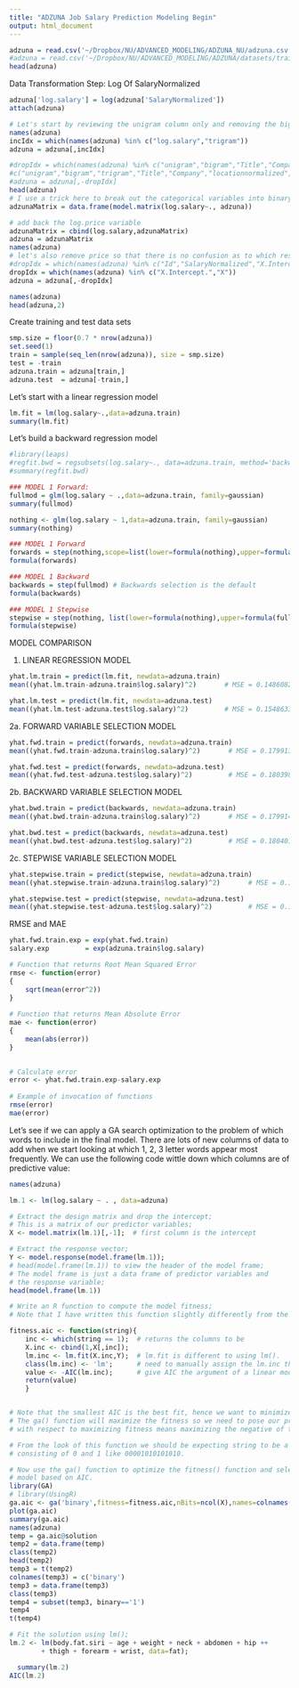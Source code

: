 ```yaml
---
title: "ADZUNA Job Salary Prediction Modeling Begin"
output: html_document
---
```


```r

adzuna = read.csv('~/Dropbox/NU/ADVANCED_MODELING/ADZUNA_NU/adzuna.csv', nrow=500)
#adzuna = read.csv('~/Dropbox/NU/ADVANCED_MODELING/ADZUNA/datasets/train_add_tfidf_keywordfreq_jun_long.csv',fileEncoding = "latin1", nrow=500)
head(adzuna)


```

Data Transformation Step: Log Of SalaryNormalized
```r
adzuna['log.salary'] = log(adzuna['SalaryNormalized'])
attach(adzuna)
```


```r
# Let's start by reviewing the unigram column only and removing the bigram and trigram columns
names(adzuna)
incIdx = which(names(adzuna) %in% c("log.salary","trigram"))
adzuna = adzuna[,incIdx]

#dropIdx = which(names(adzuna) %in% c("unigram","bigram","Title","Company","locationnormalized","SourceName"))
#c("unigram","bigram","trigram","Title","Company","locationnormalized","SourceName"))
#adzuna = adzuna[,-dropIdx]
head(adzuna)
# I use a trick here to break out the categorical variables into binary 1/0 values
adzunaMatrix = data.frame(model.matrix(log.salary~., adzuna))

# add back the log.price variable
adzunaMatrix = cbind(log.salary,adzunaMatrix)
adzuna = adzunaMatrix
names(adzuna)
# let's also remove price so that there is no confusion as to which response variable should be used
#dropIdx = which(names(adzuna) %in% c("Id","SalaryNormalized","X.Intercept.","X"))
dropIdx = which(names(adzuna) %in% c("X.Intercept.","X"))
adzuna = adzuna[,-dropIdx]

names(adzuna)
head(adzuna,2)
```

Create training and test data sets
```r
smp.size = floor(0.7 * nrow(adzuna))
set.seed(1)
train = sample(seq_len(nrow(adzuna)), size = smp.size)
test = -train
adzuna.train = adzuna[train,]
adzuna.test  = adzuna[-train,]
```


Let's start with a linear regression model
```r
lm.fit = lm(log.salary~.,data=adzuna.train)
summary(lm.fit)
```

Let's build a backward regression model
```r
#library(leaps)
#regfit.bwd = regsubsets(log.salary~., data=adzuna.train, method='backward')
#summary(regfit.bwd)

### MODEL 1 Forward:
fullmod = glm(log.salary ~ .,data=adzuna.train, family=gaussian)
summary(fullmod)

nothing <- glm(log.salary ~ 1,data=adzuna.train, family=gaussian)
summary(nothing)

### MODEL 1 Forward
forwards = step(nothing,scope=list(lower=formula(nothing),upper=formula(fullmod)), direction="forward")
formula(forwards)

### MODEL 1 Backward
backwards = step(fullmod) # Backwards selection is the default
formula(backwards)

### MODEL 1 Stepwise
stepwise = step(nothing, list(lower=formula(nothing),upper=formula(fullmod)),direction="both")
formula(stepwise)


```






<!-- 3. TREE MODEL  -->
<!-- ```{r} -->
<!-- require(rpart) -->
<!-- require(rattle) -->
<!-- require(rpart.plot) -->
<!-- dropIdx1 = which(names(adzuna) %in% c("Id", "SalaryNormalized")) # remove priceCut variable as this will throw off the results -->
<!-- adzuna = adzuna[,-dropIdx1] -->


<!-- # Plot a more reasonable tree -->
<!-- form <- as.formula(logsalary ~ .) -->
<!-- tree <- rpart(form,adzuna)               # A more reasonable tree -->
<!-- fancyRpartPlot(tree)                      # A fancy plot from rattle -->
<!-- ``` -->












MODEL COMPARISON

1. LINEAR REGRESSION MODEL
```r
yhat.lm.train = predict(lm.fit, newdata=adzuna.train)
mean((yhat.lm.train-adzuna.train$log.salary)^2)       # MSE = 0.1486082668 (in-sample)

yhat.lm.test = predict(lm.fit, newdata=adzuna.test)
mean((yhat.lm.test-adzuna.test$log.salary)^2)         # MSE = 0.1548633289 (out-of-sample)
```

2a. FORWARD VARIABLE SELECTION MODEL
```r
yhat.fwd.train = predict(forwards, newdata=adzuna.train)
mean((yhat.fwd.train-adzuna.train$log.salary)^2)       # MSE = 0.1799131494 (in-sample)

yhat.fwd.test = predict(forwards, newdata=adzuna.test)
mean((yhat.fwd.test-adzuna.test$log.salary)^2)         # MSE = 0.1803982561 (out-of-sample)
```

2b. BACKWARD VARIABLE SELECTION MODEL
```r
yhat.bwd.train = predict(backwards, newdata=adzuna.train)
mean((yhat.bwd.train-adzuna.train$log.salary)^2)       # MSE = 0.1799144654 (in-sample)

yhat.bwd.test = predict(backwards, newdata=adzuna.test)
mean((yhat.bwd.test-adzuna.test$log.salary)^2)         # MSE = 0.1804014733 (out-of-sample)
```

2c. STEPWISE VARIABLE SELECTION MODEL
```r
yhat.stepwise.train = predict(stepwise, newdata=adzuna.train)
mean((yhat.stepwise.train-adzuna.train$log.salary)^2)       # MSE = 0.1799144654 (in-sample)

yhat.stepwise.test = predict(stepwise, newdata=adzuna.test)
mean((yhat.stepwise.test-adzuna.test$log.salary)^2)         # MSE = 0.1804014733 (out-of-sample)
```




RMSE and MAE
```r
yhat.fwd.train.exp = exp(yhat.fwd.train) 
salary.exp         = exp(adzuna.train$log.salary)

# Function that returns Root Mean Squared Error
rmse <- function(error)
{
    sqrt(mean(error^2))
}
 
# Function that returns Mean Absolute Error
mae <- function(error)
{
    mean(abs(error))
}
 

# Calculate error
error <- yhat.fwd.train.exp-salary.exp
 
# Example of invocation of functions
rmse(error)
mae(error)
```

Let's see if we can apply a GA search optimization to the problem of which words to include in the final model. There are lots of new columns of data to add when we start looking at which 1, 2, 3 letter words appear most frequently. We can use the following code wittle down which columns are of predictive value:

```r
names(adzuna)

lm.1 <- lm(log.salary ~ . , data=adzuna)

# Extract the design matrix and drop the intercept;
# This is a matrix of our predictor variables;
X <- model.matrix(lm.1)[,-1];  # first column is the intercept

# Extract the response vector;
Y <- model.response(model.frame(lm.1));
# head(model.frame(lm.1)) to view the header of the model frame;
# The model frame is just a data frame of predictor variables and 
# the response variable;
head(model.frame(lm.1))

# Write an R function to compute the model fitness;
# Note that I have written this function slightly differently from the example;

fitness.aic <- function(string){
	inc <- which(string == 1);  # returns the columns to be 
	X.inc <- cbind(1,X[,inc]);
	lm.inc <- lm.fit(X.inc,Y);  # lm.fit is different to using lm(). 
	class(lm.inc) <- 'lm';      # need to manually assign the lm.inc the lm class. 
	value <- -AIC(lm.inc);      # give AIC the argument of a linear model it will give you the AIC. 
	return(value)
	}


# Note that the smallest AIC is the best fit, hence we want to minimize the AIC;
# The ga() function will maximize the fitness so we need to pose our problem correctly
# with respect to maximizing fitness means maximizing the negative of the AIC.

# From the look of this function we should be expecting string to be a binary string
# consisting of 0 and 1 like 00001010101010.

# Now use the ga() function to optimize the fitness() function and select a 
# model based on AIC.
library(GA)
# library(UsingR)
ga.aic <- ga('binary',fitness=fitness.aic,nBits=ncol(X),names=colnames(X),monitor=plot);
plot(ga.aic)
summary(ga.aic)
names(adzuna)
temp = ga.aic@solution
temp2 = data.frame(temp)
class(temp2)
head(temp2)
temp3 = t(temp2)
colnames(temp3) = c('binary')
temp3 = data.frame(temp3)
class(temp3)
temp4 = subset(temp3, binary=='1')
temp4
t(temp4)

# Fit the solution using lm();
lm.2 <- lm(body.fat.siri ~ age + weight + neck + abdomen + hip ++
		+ thigh + forearm + wrist, data=fat);

  summary(lm.2)
AIC(lm.2)

```
